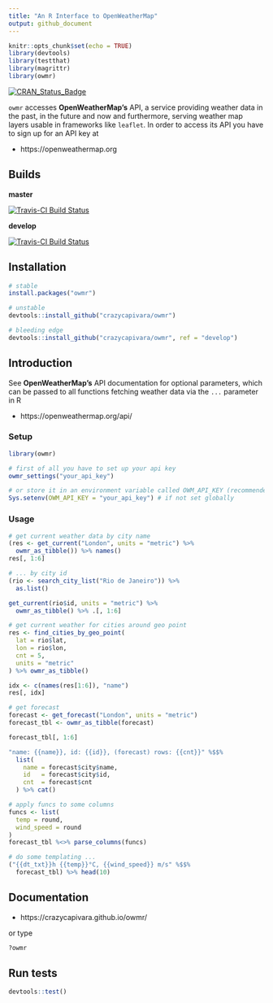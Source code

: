 ```yaml
---
title: "An R Interface to OpenWeatherMap"
output: github_document
---
```


```r
knitr::opts_chunk$set(echo = TRUE)
library(devtools)
library(testthat)
library(magrittr)
library(owmr)
```

[![CRAN_Status_Badge](https://www.r-pkg.org/badges/version/owmr)](https://cran.r-project.org/package=owmr)

`owmr` accesses __OpenWeatherMap's__ API, a service providing weather data in the past, in the future and now and furthermore, serving weather map layers usable in frameworks like `leaflet`. In order to access its API you have to sign up for an API key at

* https://openweathermap.org

## Builds

__master__

[![Travis-CI Build Status](https://travis-ci.org/crazycapivara/owmr.svg?branch=master)](https://travis-ci.org/crazycapivara/owmr)

__develop__

[![Travis-CI Build Status](https://travis-ci.org/crazycapivara/owmr.svg?branch=develop)](https://travis-ci.org/crazycapivara/owmr)

## Installation

```r
# stable
install.packages("owmr")

# unstable
devtools::install_github("crazycapivara/owmr")

# bleeding edge
devtools::install_github("crazycapivara/owmr", ref = "develop")
```

## Introduction

See __OpenWeatherMap's__ API documentation for optional parameters, which can be passed to all functions fetching weather data via the `...` parameter in R

* https://openweathermap.org/api/

### Setup

```r
library(owmr)

# first of all you have to set up your api key
owmr_settings("your_api_key")

# or store it in an environment variable called OWM_API_KEY (recommended)
Sys.setenv(OWM_API_KEY = "your_api_key") # if not set globally
```

### Usage

```r
# get current weather data by city name
(res <- get_current("London", units = "metric") %>%
  owmr_as_tibble()) %>% names()
res[, 1:6]

# ... by city id
(rio <- search_city_list("Rio de Janeiro")) %>%
  as.list()

get_current(rio$id, units = "metric") %>%
  owmr_as_tibble() %>% .[, 1:6]

# get current weather for cities around geo point
res <- find_cities_by_geo_point(
  lat = rio$lat,
  lon = rio$lon,
  cnt = 5,
  units = "metric"
) %>% owmr_as_tibble()

idx <- c(names(res[1:6]), "name")
res[, idx]

# get forecast
forecast <- get_forecast("London", units = "metric")
forecast_tbl <- owmr_as_tibble(forecast)

forecast_tbl[, 1:6]

"name: {{name}}, id: {{id}}, (forecast) rows: {{cnt}}" %$$%
  list(
    name = forecast$city$name,
    id   = forecast$city$id,
    cnt  = forecast$cnt
  ) %>% cat()

# apply funcs to some columns
funcs <- list(
  temp = round,
  wind_speed = round
)
forecast_tbl %<>% parse_columns(funcs)

# do some templating ...
("{{dt_txt}}h {{temp}}°C, {{wind_speed}} m/s" %$$%
  forecast_tbl) %>% head(10)
```

## Documentation

* https://crazycapivara.github.io/owmr/

or type

```r
?owmr
```

## Run tests
```r
devtools::test()
```
